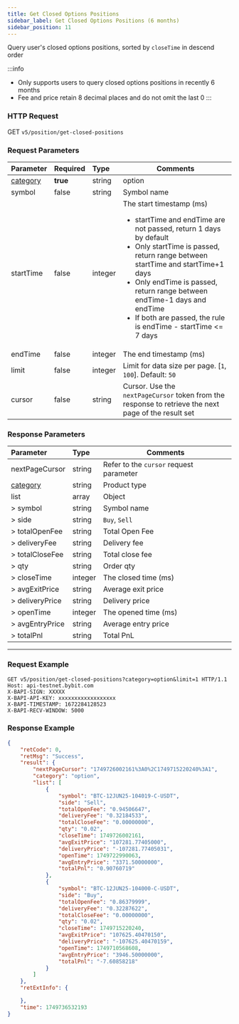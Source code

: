 ```yaml
---
title: Get Closed Options Positions
sidebar_label: Get Closed Options Positions (6 months)
sidebar_position: 11
---
```

Query user's closed options positions, sorted by `closeTime` in descend order

:::info
* Only supports users to query closed options positions in recently 6 months
* Fee and price retain 8 decimal places and do not omit the last 0
:::

### HTTP Request
GET `v5/position/get-closed-positions`

### Request Parameters
| Parameter | Required | Type | Comments|
|:----- |:-------|:-----|------ |
|[category](../enum#category) |**true** |string |option |
|symbol |false |string |Symbol name|
|startTime |false |integer |The start timestamp (ms) <ul><li>startTime and endTime are not passed, return 1 days by default</li><li>Only startTime is passed, return range between startTime and startTime+1 days</li><li>Only endTime is passed, return range between endTime-1 days and endTime</li><li>If both are passed, the rule is endTime - startTime <= 7 days</li></ul>|
|endTime |false |integer |The end timestamp (ms)|
|limit |false |integer |Limit for data size per page. [`1`, `100`]. Default: `50`|
|cursor |false |string |Cursor. Use the `nextPageCursor` token from the response to retrieve the next page of the result set|

### Response Parameters
| Parameter | Type | Comments|
|:----- |:-----|----- |
|nextPageCursor |string |Refer to the `cursor` request parameter |
| [category](../enum#category) | string  | Product type |
|list |array |Object |
|> symbol |string |Symbol name |
|> side |string |`Buy`, `Sell` |
|> totalOpenFee |string |Total Open Fee |
|> deliveryFee |string |Delivery fee |
|> totalCloseFee |string |Total close fee |
|> qty |string |Order qty |
|> closeTime |integer |The closed time (ms) |
|> avgExitPrice |string |Average exit price |
|> deliveryPrice |string |Delivery price |
|> openTime |integer |The opened time (ms) |
|> avgEntryPrice |string |Average entry price |
|> totalPnl |string |Total PnL |

---

### Request Example

<Tabs groupId="programming-languages">
<TabItem value="http" label="HTTP">

```http
GET v5/position/get-closed-positions?category=option&limit=1 HTTP/1.1
Host: api-testnet.bybit.com
X-BAPI-SIGN: XXXXX
X-BAPI-API-KEY: xxxxxxxxxxxxxxxxxx
X-BAPI-TIMESTAMP: 1672284128523
X-BAPI-RECV-WINDOW: 5000
```

</TabItem>
</Tabs>

### Response Example

```JSON
{
    "retCode": 0,
    "retMsg": "Success",
    "result": {
        "nextPageCursor": "1749726002161%3A0%2C1749715220240%3A1",
        "category": "option",
        "list": [
            {
                "symbol": "BTC-12JUN25-104019-C-USDT",
                "side": "Sell",
                "totalOpenFee": "0.94506647",
                "deliveryFee": "0.32184533",
                "totalCloseFee": "0.00000000",
                "qty": "0.02",
                "closeTime": 1749726002161,
                "avgExitPrice": "107281.77405000",
                "deliveryPrice": "-107281.77405031",
                "openTime": 1749722990063,
                "avgEntryPrice": "3371.50000000",
                "totalPnl": "0.90760719"
            },
            {
                "symbol": "BTC-12JUN25-104000-C-USDT",
                "side": "Buy",
                "totalOpenFee": "0.86379999",
                "deliveryFee": "0.32287622",
                "totalCloseFee": "0.00000000",
                "qty": "0.02",
                "closeTime": 1749715220240,
                "avgExitPrice": "107625.40470150",
                "deliveryPrice": "-107625.40470159",
                "openTime": 1749710568608,
                "avgEntryPrice": "3946.50000000",
                "totalPnl": "-7.60858218"
            }
        ]
    },
    "retExtInfo": {

    },
    "time": 1749736532193
}
```
